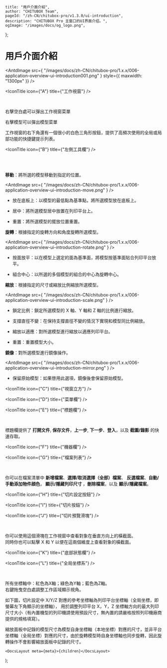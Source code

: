 
	title: "用戶介面介紹",
	author: "CHITUBOX Team",
	pageId: "/zh-CN/chitubox-pro/v1.3.0/ui-introduction",
	description: "CHITUBOX Pro 主窗口的UI界面介绍。",
	ogImage: "/images/docs/og_logo.png",
};

# 用戶介面介紹

<AntdImage
	src={
		"/images/docs/zh-CN/chitubox-pro/1.x.x/006-application-overview-ui-introduction001.png"
	}
	style={{ maxwidth: "1300px" }}
/>

<IconTitle icon={"A"} title={"工作視窗"} />

<div style={{ display: "flex" }}>
	<div>&emsp;&emsp;&emsp;</div>
	<div>
		<p>右擊空白處可以彈出工作視窗菜單</p>
		<AntdImage
			src={
				"/images/docs/zh-CN/chitubox-pro/1.x.x/006-application-overview-ui-introduction001a1.png"
			}
		/>
		<p>右擊模型可以彈出模型菜單</p>
		<AntdImage
			src={
				"/images/docs/zh-CN/chitubox-pro/1.x.x/006-application-overview-ui-introduction001a3.png"
			}
		/>
		<p>
			工作視窗的右下角還有一個很小的白色三角形按鈕，提供了高頻次使用的全局或局部功能的快捷鍵提示列表。
		</p>
		<AntdImage
			src={
				"/images/docs/zh-CN/chitubox-pro/1.x.x/006-application-overview-ui-introduction001a2.png"
			}
		/>
	</div>
</div>

<IconTitle icon={"B"} title={"左側工具欄"} />

<div style={{ display: "flex" }}>
	<div>&emsp;&emsp;&emsp;</div>
	<div>
		<div>
			<AntdImage
				src={
					"/images/docs/zh-CN/chitubox-pro/1.x.x/006-application-overview-ui-introduction001b1.png"
				}
			/>
		</div>
		<br />
		<ImageComparison
			img1Src={"/images/docs/zh-CN/chitubox-pro/1.x.x/gif/005move.gif"}
			text1={"移動"}
			img2Src={"/images/docs/zh-CN/chitubox-pro/1.x.x/gif/006rotate.gif"}
			text2={"旋轉"}
		/>
		<ImageComparison
			img1Src={"/images/docs/zh-CN/chitubox-pro/1.x.x/gif/007scale.gif"}
			text1={"縮放"}
			img2Src={"/images/docs/zh-CN/chitubox-pro/1.x.x/gif/008mirror.gif"}
			text2={"鏡像"}
		/>
	</div>
</div>

<p>
	<b>移動</b>：將所選的模型移動到指定的位置。
</p>

<AntdImage
	src={
		"/images/docs/zh-CN/chitubox-pro/1.x.x/006-application-overview-ui-introduction-move.png"
	}
/>

-   放在底板上：以模型的最低點為基準點，將所選模型放在底板上。

-   居中：將所選模型居中放置在列印平台上。

-   重置：將所選模型的擺放位置重置。

<p>
	<b>旋轉</b>：根據指定的旋轉方向和角度旋轉所選模型。
</p>

<AntdImage
	src={
		"/images/docs/zh-CN/chitubox-pro/1.x.x/006-application-overview-ui-introduction-rotate.png"
	}
/>

-   按面放平：以在模型上選定的面為基準面，將模型按基準面貼合列印平台放平。

-   組合中心：以所選的多個模型的組合的中心為旋轉中心。

<p>
	<b>縮放</b>：根據指定的尺寸或縮放比例縮放所選模型。
</p>

<AntdImage
	src={
		"/images/docs/zh-CN/chitubox-pro/1.x.x/006-application-overview-ui-introduction-scale.png"
	}
/>

-   鎖定比例：鎖定所選模型的 X 軸、Y 軸和 Z 軸的比例進行縮放。

-   支撐直徑不變：在保持支撐直徑不變的情況下實現和模型同比例縮放。

-   縮放以適應：對所選模型進行縮放以適應列印平台。

-   重置：重置模型大小。

<p>
	<b>鏡像</b>：對所選模型進行鏡像操作。
</p>

<AntdImage
	src={
		"/images/docs/zh-CN/chitubox-pro/1.x.x/006-application-overview-ui-introduction-mirror.png"
	}
/>

-   保留原始模型：如果啓用此選項，鏡像後會保留原始模型。

<IconTitle icon={"C"} title={"視窗立方"} />

<IconTitle icon={"D"} title={"菜單欄"} />

<IconTitle icon={"E"} title={"標題欄"} />

<div style={{ display: "flex" }}>
	<div>&emsp;&emsp;&emsp;</div>
	<div>
		<p>
			標題欄提供了 <b>打開文件</b>, <b>保存文件</b>，<b>上一步</b>,
		<b>下一步</b>、<b>登入</b>，以及 <b>截圖/錄影</b> 的快速存取。
		</p>
	</div>
</div>

<IconTitle icon={"F"} title={"機器欄"} />

<IconTitle icon={"G"} title={"檔案列表"} />

<div style={{ display: "flex" }}>
	<div>&emsp;&emsp;&emsp;</div>
	<div>
		<AntdImage
			src={
				"/images/docs/zh-CN/chitubox-pro/1.x.x/006-application-overview-ui-introduction001g1.png"
			}
		/>
		<p>
			你可以在檔案清單中 <b>新增檔案</b>、<b>選擇/取消選擇（全部）檔案</b>、
            <b>反選檔案</b>、<b>自動/手動添加物件顔色</b>，<b>
				顯示/隱藏列印尺寸
			</b>，<b>刪除檔案</b>，以及 <b>顯示/隱藏檔案</b>。
		</p>
	</div>
</div>

<IconTitle icon={"H"} title={"切片設定按鈕"} />

<IconTitle icon={"I"} title={"切片按鈕"} />

<IconTitle icon={"J"} title={"切片預覽滑塊"} />

<div style={{ display: "flex" }}>
	<div>&emsp;&emsp;&emsp;</div>
	<div>
		<div
			style={{
				width: "100%",
				overflow: "auto",
				display: "flex",
			}}
		>
			<div style={{ flex: "8" }}>
				<p>
					你可以使用這個滑塊在工作視窗中查看對象在垂直方向上的橫截面。
					<br />
					同時你也可以點擊
					<span style={{ color: "red", fontWeight: "bold" }}>X</span>
					和
					<span style={{ color: "lightgreen", fontWeight: "bold" }}>Y</span>
					以便在這兩個維度上查看對象的橫截面。
				</p>
				<p>
					<AntdImage
						src={
							"/images/docs/zh-CN/chitubox-pro/1.x.x/006-application-overview-ui-introduction001j2.png"
						}
					/>
				</p>
			</div>
			<div style={{ flex: "0.5" }} />
			<div style={{ flex: "1.5" }}>
				<AntdImage
					src={
						"/images/docs/zh-CN/chitubox-pro/1.x.x/006-application-overview-ui-introduction001j1.png"
					}
				/>
			</div>
		</div>
	</div>
</div>

<IconTitle icon={"K"} title={"底部狀態欄"} />

<IconTitle icon={"L"} title={"全局坐標系"} />

<div style={{ display: "flex" }}>
	<div>&emsp;&emsp;&emsp;</div>
	<div>
		<p>
			所有坐標軸中：紅色為X軸；綠色為Y軸；藍色為Z軸。
			<br />
			右鍵拖曳空白處調整工作區域顯示視角。
		</p>
		<AntdImage
			src={
				"/images/docs/zh-CN/chitubox-pro/1.x.x/006-application-overview-ui-introduction001l-1.png"
			}
		/>
		<p>
			如下圖，切片設定中 X/Y/Z
			對應的參考坐標軸為列印平台坐標軸（全局坐標，即螢幕左下角顯示的坐標軸），
			用於調整列印平台 X，Y，Z
			坐標軸方向的最大列印尺寸大小（有內置機型的列印機請使用預設尺寸，無內置的請嚴格按照列印機廠商提供的規格填寫）。
		</p>
		<AntdImage
			src={
				"/images/docs/zh-CN/chitubox-pro/1.x.x/006-application-overview-ui-introduction001l-2.png"
			}
		/>
	</div>
</div>

<Admonition type="note" title="注意">
	縮放面板中記錄的模型尺寸為模型自身坐標軸（本地坐標）對應的尺寸，並非平台坐標軸（全局坐標）對應的尺寸，由於旋轉模型時自身坐標軸也同步旋轉，因此旋轉操作不會影響縮放面板中記錄的尺寸。
</Admonition>

	<DocsLayout meta={meta}>{children}</DocsLayout>
);
